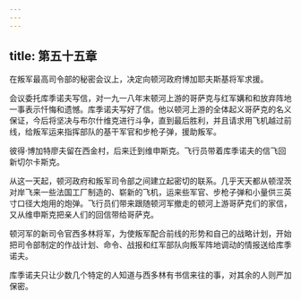 ```yaml
---
---
---
```

title: 第五十五章
---




在叛军最高司令部的秘密会议上，决定向顿河政府博加耶夫斯基将军求援。

会议委托库季诺夫写信，对一九一八年末顿河上游的哥萨克与红军媾和和放弃阵地一事表示忏悔和遗憾。库季诺夫写好了信。他以顿河上游的全体起义哥萨克的名义保证，今后将坚决与布尔什维克进行斗争，直到最后胜利，并且请求用飞机越过前线，给叛军运来指挥部队的基干军官和步枪子弹，援助叛军。

彼得·博加特廖夫留在西金村，后来迁到维申斯克。飞行员带着库季诺夫的信飞回新切尔卡斯克。

从这一天起，顿河政府和叛军司令部之间建立起密切的联系。几乎天天都从顿涅茨对岸飞来一些法国工厂制造的、崭新的飞机，运来些军官、步枪子弹和小量供三英寸口径大炮用的炮弹。飞行员们带来跟随顿河军撤走的顿河上游哥萨克们的家信，又从维申斯克把亲人们的回信带给哥萨克。

顿河军的新司令官西多林将军，为使叛军配合前线的形势和自己的战略计划，开始把司令部制定的作战计划、命令、战报和红军部队向叛军阵地调动的情报送给库季诺夫。

库季诺夫只让少数几个特定的人知道与西多林有书信来往的事，对其余的人则严加保密。